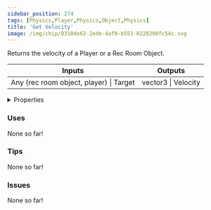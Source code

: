```yaml
---
sidebar_position: 274
tags: [Physics,Player,Physics,Object,Physics]
title: 'Get Velocity'
image: /img/chip/0310de62-2ede-4af0-b551-0228290fc54c.svg
---
```


Returns the velocity of a Player or a Rec Room Object.



<IChip uuid="0310de62-2ede-4af0-b551-0228290fc54c"/>

<table><thead><tr><th>Inputs</th><th>Outputs</th></tr></thead><tbody><tr><td>Any (rec room object, player) | Target</td><td>vector3 | Velocity</td></tr></tbody></table>

<details>
  <summary>Properties</summary>
  <div>
    <div>
    <table>
      <tbody>
        <tr>
          <td>Is beta required?</td>
          <td>No</td>
        </tr>
        <tr>
          <td>Is chip a trolling risk?</td>
          <td>No</td>
        </tr>
        <tr>
          <td>Is chip a role assignment risk?</td>
          <td>No</td>
        </tr>
        <tr>
          <td>Chip UUID</td>
          <td>0310de62-2ede-4af0-b551-0228290fc54c</td>
        </tr>
        <tr>
          <td>Room availability</td>
          <td>Available everywhere</td>
        </tr>
      </tbody>
    </table>
    </div>
  </div>
</details>

### Uses

None so far!

### Tips

None so far!

### Issues

None so far!